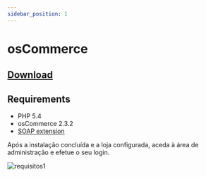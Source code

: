 ```yaml
---
sidebar_position: 1
---
```

# osCommerce

## [Download](https://apps.oscommerce.com/Apps&JHMvS&paypay-oscommerce)

## Requirements

- PHP 5.4
- osCommerce 2.3.2
- [SOAP extension](http://php.net/manual/en/book.soap.php)

Após a instalação concluída e a loja configurada, aceda à área de administração e efetue o
seu login.

![requisitos1](../../../../../_media/oscommerce-1.png)
